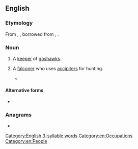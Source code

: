 ==English==

===Etymology===
From {{inh|en|enm|ostreger}}, {{m|enm|ostringer}}, borrowed from {{der|en|fro|ostruchier}}, {{m|fro|austruchier}}.

===Noun===
{{en-noun}}

# {{lb|en|obsolete}} A [[keeper]] of [[goshawk]]s.
# {{lb|en|falconry}} A [[falconer]] who uses [[accipiter]]s for hunting.
#* {{quote-book|en|author=T[erence] H[anbury] White|authorlink=T. H. White|chapter=I|title={{w|The Once and Future King}}|location=New York, N.Y.|publisher={{w|G. P. Putnam's Sons}}|year=1958|section=book I (''The Sword in the Stone'')|isbn=978-0-399-10597-5|passage=Just as in modern shooting, you must never offer criticism to the man in command, so in hawking it was important that no outside advice should be allowed to disturb the judgment of the '''austringer'''.}}

====Alternative forms====
* {{alt|en|ostreger|ostringer}}

===Anagrams===
* {{anagrams|en|a=aeginrrstu|garnitures|treasuring}}

[[Category:English 3-syllable words]]
[[Category:en:Occupations]]
[[Category:en:People]]